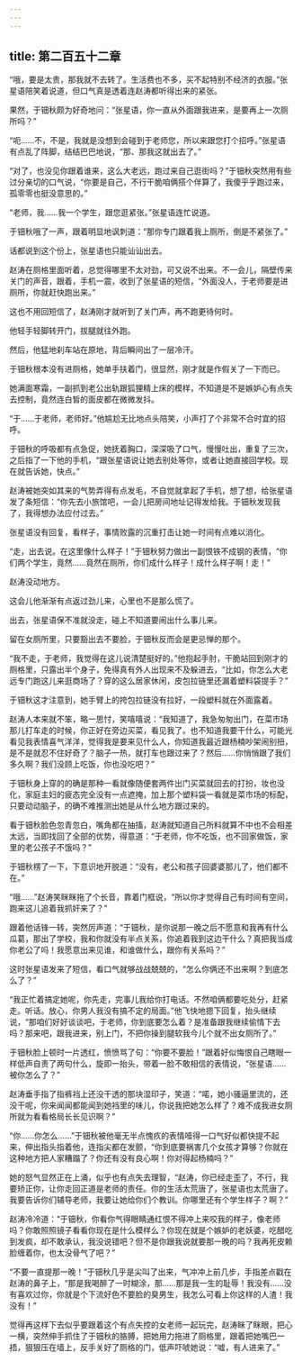 ```yaml
---
---
---
```

title: 第二百五十二章
---




“哦，要是太贵，那我就不去转了。生活费也不多，买不起特别不经济的衣服。”张星语陪笑着说道，但口气真是透着连赵涛都听得出来的紧张。

果然，于钿秋颇为好奇地问：“张星语，你一直从外面跟我进来，是要再上一次厕所吗？”

“呃……不，不是，我就是没想到会碰到于老师您，所以来跟您打个招呼。”张星语有点乱了阵脚，结结巴巴地说，“那、那我这就出去了。”

“对了，也没见你跟着谁来，这么大老远，跑过来自己逛街吗？”于钿秋突然用有些过分亲切的口气说，“你要是自己，不行干脆咱俩搭个伴算了，我傻乎乎跑过来，孤零零也挺没意思的。”

“老师，我……我一个学生，跟您逛紧张。”张星语连忙说道。

于钿秋哦了一声，跟着明显地讽刺道：“那你专门跟着我上厕所，倒是不紧张了。”

话都说到这个份上，张星语也只能讪讪出去。

赵涛在厕格里面听着，总觉得哪里不太对劲，可又说不出来。不一会儿，隔壁传来关门的声音，跟着，手机一震，收到了张星语的短信，“外面没人，于老师要是进厕所，你就赶快跑出来。”

这也不用回短信了，赵涛刚才就听到了关门声，再不跑更待何时。

他轻手轻脚转开门，拔腿就往外跑。

然后，他猛地刹车站在原地，背后瞬间出了一层冷汗。

于钿秋根本没有进厕格，她单手扶着门，很显然，刚才就是作假关了一下而已。

她满面寒霜，一副抓到老公出轨跟狐狸精上床的模样，不知道是不是嫉妒心有点失去控制，竟然连白皙的面皮都在微微发抖。

“于……于老师，老师好。”他尴尬无比地点头陪笑，小声打了个非常不合时宜的招呼。

于钿秋的呼吸都有点急促，她抚着胸口，深深吸了口气，慢慢吐出，重复了三次，之后指了一下他的手机，“跟张星语说让她去别处等你，或者让她直接回学校。现在就告诉她，快点。”

赵涛被她突如其来的气势弄得有点发毛，不自觉就拿起了手机，想了想，给张星语发了条短信：“你先去小旅馆吧，一会儿把房间地址记得发给我。于钿秋发现我了，我得想办法应付过去。”

张星语没有回复，看样子，事情败露的沉重打击让她一时间有点难以消化。

“走，出去说。在这里像什么样子！”于钿秋努力做出一副恨铁不成钢的表情，“你们两个学生，竟然……竟然在厕所，你们成什么样子！成什么样子啊！走！”

赵涛没动地方。

这会儿他渐渐有点返过劲儿来，心里也不是那么慌了。

出去，张星语保不准就没走，碰上不知道要闹出什么事儿来。

留在女厕所里，只要豁出去不要脸，于钿秋反而会是更忌惮的那个。

“我不走，于老师，我觉得在这儿说清楚挺好的。”他抱起手肘，干脆站回到刚才的厕格里，只露出半个身子，免得真有外人出现来不及躲进去，“比如，你怎么大老远专门跑这儿来逛商场了？穿的这么居家休闲，皮包拉链里还漏着塑料袋提手？”

于钿秋这才注意到，她手臂上的挎包拉链没有拉好，一段塑料就在外面露着。

赵涛人本来就不笨，略一思忖，笑嘻嘻说：“我知道了，我急匆匆出门，在菜市场那儿打车走的时候，你正好在旁边买菜，看见我了。也不知道我要干什么，可能光看见我表情喜气洋洋，觉得我是要来见什么人，你知道我最近跟杨楠吵架闹别扭，是不是就忍不住好奇了？脑子一热，就打车也跟过来了？然后……你悄悄跟了我们多久啊？我们没顾上吃饭，你也没吃吧？”

于钿秋身上穿的的确是那种一看就像随便套两件出门买菜就回去的打扮，妆也没化，家庭主妇的疲态完全没有一点遮掩，加上那个塑料袋一看就是菜市场的标配，只要动动脑子，的确不难推测出她是从什么地方跟过来的。

看于钿秋脸色忽青忽白，嘴角都在抽搐，赵涛就知道自己所料就算不中也不会相差太远，当即找回了全部的优势，得意道：“于老师，你不吃饭，也不回家做饭，家里的老公孩子不饿吗？”

于钿秋楞了一下，下意识地开脱道：“没有，老公和孩子回婆婆那儿了，他们都不在。”

“哦……”赵涛笑眯眯拖了个长音，靠着门框说，“所以你才觉得自己有时间有空间，跑来这儿追着我抓奸来了？”

跟着他话锋一转，突然厉声道：“于钿秋，是你说那一晚之后不愿意和我再有什么瓜葛，那出了学校，我和你就没有半点关系，你追着我到这边干什么？真把我当成你老公了吗！我愿意出来见谁，和谁做什么，跟你有关系吗？”

这时张星语发来了短信，看口气就够战战兢兢的，“怎么你俩还不出来啊？到底怎么了？”

“我正忙着搞定她呢，你先走，完事儿我给你打电话。不然咱俩都要吃处分，赶紧走。听话。放心，你男人我没有搞不定的局面。”他飞快地摁下回复，抬头继续说，“那咱们好好谈谈吧，于老师，你到底要怎么着？是准备跟我继续偷情下去吗？那来吧，跟我进来，别上门，不把你操到腿软我今儿个就不出女厕所了。”

于钿秋脸上顿时一片透红，愤愤骂了句：“你要不要脸！”跟着好似悔恨自己瞎眼一样低声自责了两句什么，旋即一抬头，带着一脸不敢相信的表情说，“张星语……被你怎么了？”

赵涛垂手指了指裤裆上还没干透的那块湿印子，笑道：“喏，她小骚逼里流的，还没干呢，你来闻闻都能闻到她裆里的味儿，你说我把她怎么样了？难不成我进女厕所就为看看格局长长见识啊？”

“你……你怎么……”于钿秋被他毫无半点愧疚的表情噎得一口气好似都快提不起来，伸出指头指着他，连指尖都在发颤，“你到底要祸害几个女孩才算够？你就在这种地方把人家糟蹋了？你还有没有良心啊！你对得起杨楠吗？”

她的怒气显然正在上涌，似乎也有点失去理智，“赵涛，你已经走歪了，不行，我要矫正你，让你走回正道是老师的责任。你的生活太荒唐了，张星语也太荒唐了。我要告诉你们辅导老师，我要让她给你们个教训。你哪里还有个学生样子？啊？”

赵涛冷冷道：“于钿秋，你看你气得眼睛通红恨不得冲上来咬我的样子，像老师吗？你敢照照镜子看看你现在是什么模样么？你现在就是个嫉妒的老妖婆，吃醋吃到发疯，却不敢承认，我没说错吧？但不是你跟我说就要那一晚的吗？我再死皮赖脸缠着你，也太没骨气了吧？”

“不要一直提那一晚！”于钿秋几乎是尖叫了出来，气冲冲上前几步，手指差点戳在赵涛的鼻子上，“那是我喝醉了一时糊涂，那……那是我一生的耻辱！我没有……没有喜欢过你，你就是个下流好色不要脸的臭男生，我怎么可看上你这样的人渣！我没有！”

觉得再这样下去似乎要跟着这个有点失控的女老师一起玩完，赵涛眯了眯眼，把心一横，突然伸手抓住了于钿秋的胳膊，把她用力拖进了厕格里，跟着把她嘴巴一捂，狠狠压在墙上，反手关好了厕格的门，低声吓唬她说：“嘘，有人进来了。”